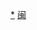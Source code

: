 <div style="position: relative" class="center">
{{Image label begin|image=Administrative Division Xiamen.png|width={{{1|580}}}|link=}} 
{{Image label|x=1000|y=2060|scale={{{1|580}}}/2320|text=[[思明区|<span style="color: black;">'''思明区'''</span>]]}}
{{Image label|x=410|y=1820|scale={{{1|580}}}/2320|text=[[海沧区|<span style="color: black;">'''海沧区'''</span>]]}}
{{Image label|x=1020|y=1790|scale={{{1|580}}}/2320|text=[[湖里区|<span style="color: black;">'''湖里区'''</span>]]}}
{{Image label|x=540|y=1250|scale={{{1|580}}}/2320|text=[[集美区|<span style="color: black;">'''集美区'''</span>]]}}
{{Image label|x=910|y=670|scale={{{1|580}}}/2320|text=[[同安区|<span style="color: black;">'''同安区'''</span>]]}}
{{Image label|x=1610|y=1070|scale={{{1|580}}}/2320|text=[[翔安区|<span style="color: black;">'''翔安区'''</span>]]}}
</div>
<noinclude>
[[Category:厦门市行政区划|*]]
[[Category:中华人民共和国地级行政区划图|闽]]
</noinclude>